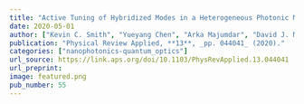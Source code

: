 ```yaml
---
title: "Active Tuning of Hybridized Modes in a Heterogeneous Photonic Molecule"
date: 2020-05-01
author: ["Kevin C. Smith", "Yueyang Chen", "Arka Majumdar", "David J. Masiello"]
publication: "Physical Review Applied, **13**, _pp. 044041_ (2020)."
categories: ["nanophotonics-quantum_optics"]
url_source: https://link.aps.org/doi/10.1103/PhysRevApplied.13.044041
url_preprint: 
image: featured.png
pub_number: 55
---
```

